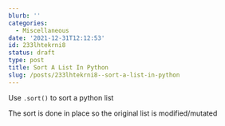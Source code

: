 ```yaml
---
blurb: ''
categories:
  - Miscellaneous
date: '2021-12-31T12:12:53'
id: 233lhtekrni8
status: draft
type: post
title: Sort A List In Python
slug: /posts/233lhtekrni8--sort-a-list-in-python
---
```


Use `.sort()` to sort a python list

The sort is done in place so the original list is modified/mutated




